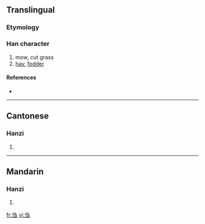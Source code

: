 {{also|芻}}
==Translingual==

===Etymology===
{{Han simp|芻}}

===Han character===
{{Han char|rn=18|rad=刀|as=03|sn=5|four=|canj=弓尸一 (NSM)}}

# mow, cut grass
# [[hay]], [[fodder]]

====References====
* {{Han ref|kx=0137.021|hdz=10323.120|uh=520D|ud=21005}}

----

==Cantonese==

===Hanzi===
{{yue-hanzi|jyut=|y=cho1|tra=芻}}

# {{defn|Cantonese}}

----

==Mandarin==

===Hanzi===
{{cmn-hanzi|tra=芻|pin=[[chú]] ([[chu2]])|wg=ch'u<sup>2</sup>}}

# {{defn|Mandarin}}

[[fr:刍]]
[[vi:刍]]